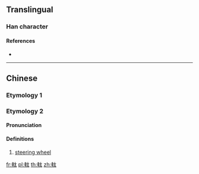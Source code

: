 {{character info/new}}
==Translingual==

===Han character===
{{Han char|rn=159|rad=車|as=04|sn=11|four=|canj=JJKI|ids=⿰車太}}

====References====
* {{Han ref|kx=1240.140|dkj=38201|dj=1716.100|hdz=53517.060|uh=8EDA|ud=36570}}

----

==Chinese==

===Etymology 1===
{{zh-see|軑|v}}

===Etymology 2===
{{zh-forms|alt=舦,舵}}

====Pronunciation====
{{zh-pron
|c=taai5
|cat=n
}}

====Definitions====
{{zh-hanzi}}

# {{lb|zh|Cantonese}} [[steering wheel]]

[[fr:軚]]
[[pl:軚]]
[[th:軚]]
[[zh:軚]]